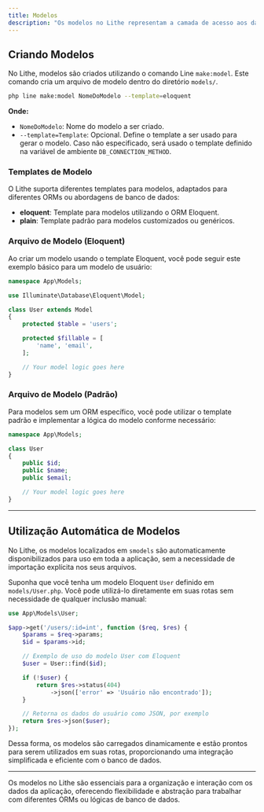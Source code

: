 ```yaml
---
title: Modelos
description: "Os modelos no Lithe representam a camada de acesso aos dados da aplicação. Eles encapsulam a lógica de negócios e a interação com o banco de dados, oferecendo uma abstração para realizar consultas e manipulações nos dados."
---
```


## Criando Modelos

No Lithe, modelos são criados utilizando o comando Line `make:model`. Este comando cria um arquivo de modelo dentro do diretório `models/`.

```bash
php line make:model NomeDoModelo --template=eloquent
```

**Onde:**
- `NomeDoModelo`: Nome do modelo a ser criado.
- `--template=Template`: Opcional. Define o template a ser usado para gerar o modelo. Caso não especificado, será usado o template definido na variável de ambiente `DB_CONNECTION_METHOD`.

### Templates de Modelo

O Lithe suporta diferentes templates para modelos, adaptados para diferentes ORMs ou abordagens de banco de dados:

- **eloquent**: Template para modelos utilizando o ORM Eloquent.
- **plain**: Template padrão para modelos customizados ou genéricos.

### Arquivo de Modelo (Eloquent)

Ao criar um modelo usando o template Eloquent, você pode seguir este exemplo básico para um modelo de usuário:

```php
namespace App\Models;

use Illuminate\Database\Eloquent\Model;

class User extends Model
{
    protected $table = 'users';

    protected $fillable = [
        'name', 'email',
    ];

    // Your model logic goes here
}
```

### Arquivo de Modelo (Padrão)

Para modelos sem um ORM específico, você pode utilizar o template padrão e implementar a lógica do modelo conforme necessário:

```php
namespace App\Models;

class User
{
    public $id;
    public $name;
    public $email;

    // Your model logic goes here
}
```

---

## Utilização Automática de Modelos

No Lithe, os modelos localizados em `smodels` são automaticamente disponibilizados para uso em toda a aplicação, sem a necessidade de importação explícita nos seus arquivos.

Suponha que você tenha um modelo Eloquent `User` definido em `models/User.php`. Você pode utilizá-lo diretamente em suas rotas sem necessidade de qualquer inclusão manual:

```php
use App\Models\User;

$app->get('/users/:id=int', function ($req, $res) {
    $params = $req->params;
    $id = $params->id;

    // Exemplo de uso do modelo User com Eloquent
    $user = User::find($id);

    if (!$user) {
        return $res->status(404)
            ->json(['error' => 'Usuário não encontrado']);
    }

    // Retorna os dados do usuário como JSON, por exemplo
    return $res->json($user);
});
```

Dessa forma, os modelos são carregados dinamicamente e estão prontos para serem utilizados em suas rotas, proporcionando uma integração simplificada e eficiente com o banco de dados.

---

Os modelos no Lithe são essenciais para a organização e interação com os dados da aplicação, oferecendo flexibilidade e abstração para trabalhar com diferentes ORMs ou lógicas de banco de dados.
